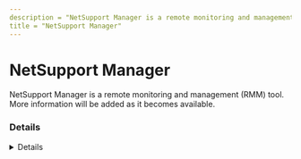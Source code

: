 ```yaml
---
description = "NetSupport Manager is a remote monitoring and management (RMM) tool. More information will be added as it becomes available."
title = "NetSupport Manager"
---
```




# NetSupport Manager

NetSupport Manager is a remote monitoring and management (RMM) tool. More information will be added as it becomes available.

### Details
<Details author={""}
         category={""}
         created={""}
         website={""}
         lastModified={"2024-02-09"}
         privileges={""}
         free={ false }
         verification={ false }
/>

#### Installation Paths
<Card code={ ["pcictlui.exe", "pcicfgui.exe", "client32.exe"] }/>





### Forensic Artifacts




#### Network Artifacts
<EuiSpacer size="xl"/>
<NetworkArtifactsTable data={ [{"Description": "Known remote domains", "Domains": ["*.netsupportmanager.com", "netsupportmanager.com"], "Ports": []}] }/>




### Detections
- Detects potential network activity of NetSupport Manager RMM tool
  - [Sigma Rule](https://github.com/magicsword-io/LOLRMM/blob/main/detections/sigma/netsupport_manager_network_sigma.yml)
- Detects potential processes activity of NetSupport Manager RMM tool
  - [Sigma Rule](https://github.com/magicsword-io/LOLRMM/blob/main/detections/sigma/netsupport_manager_processes_sigma.yml)

### References
- [https://www.netsupportmanager.com/resources/](https://www.netsupportmanager.com/resources/)

